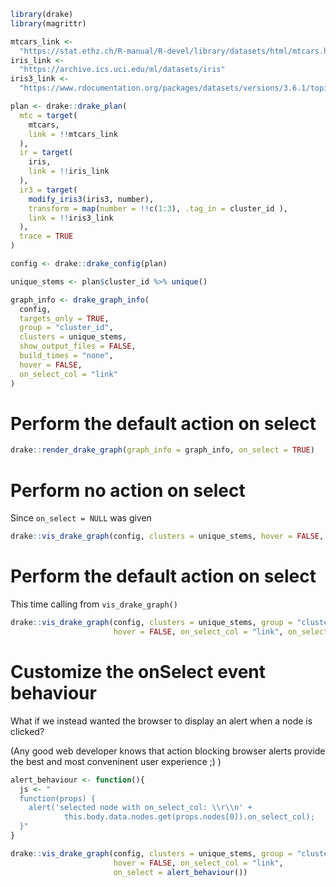 ```r
library(drake)
library(magrittr)
```

```r
mtcars_link <- 
  "https://stat.ethz.ch/R-manual/R-devel/library/datasets/html/mtcars.html"
iris_link <- 
  "https://archive.ics.uci.edu/ml/datasets/iris"
iris3_link <- 
  "https://www.rdocumentation.org/packages/datasets/versions/3.6.1/topics/iris"

plan <- drake::drake_plan(
  mtc = target(
    mtcars,
    link = !!mtcars_link
  ),
  ir = target(
    iris,
    link = !!iris_link
  ),
  ir3 = target(
    modify_iris3(iris3, number),
    transform = map(number = !!c(1:3), .tag_in = cluster_id ),
    link = !!iris3_link
  ),
  trace = TRUE
)
```
```r
config <- drake::drake_config(plan)
```
```r
unique_stems <- plan$cluster_id %>% unique()

graph_info <- drake_graph_info(
  config,
  targets_only = TRUE,
  group = "cluster_id",
  clusters = unique_stems,
  show_output_files = FALSE,
  build_times = "none",
  hover = FALSE,
  on_select_col = "link"
)
```

# Perform the default action on select

```r
drake::render_drake_graph(graph_info = graph_info, on_select = TRUE)
```
# Perform no action on select

Since `on_select = NULL` was given

```r
drake::vis_drake_graph(config, clusters = unique_stems, hover = FALSE, on_select_col = "link", on_select = NULL)
```

# Perform the default action on select

This time calling from `vis_drake_graph()`

```r
drake::vis_drake_graph(config, clusters = unique_stems, group = "cluster_id",
                       hover = FALSE, on_select_col = "link", on_select = TRUE)
```

# Customize the onSelect event behaviour

What if we instead wanted the browser to display an alert when a node is 
clicked?

(Any good web developer knows that action blocking browser alerts provide
the best and most conveninent user experience ;) )


```r
alert_behaviour <- function(){
  js <- "
  function(props) {
    alert('selected node with on_select_col: \\r\\n' +
            this.body.data.nodes.get(props.nodes[0]).on_select_col);
  }"
}

drake::vis_drake_graph(config, clusters = unique_stems, group = "cluster_id",
                       hover = FALSE, on_select_col = "link",
                       on_select = alert_behaviour())
```

